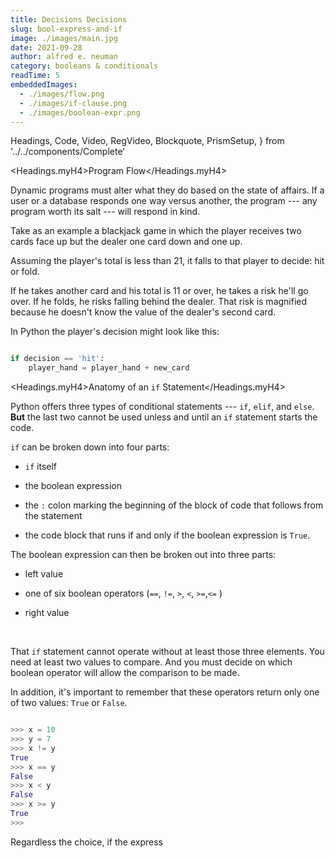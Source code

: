```yaml
---
title: Decisions Decisions
slug: bool-express-and-if
image: ./images/main.jpg
date: 2021-09-28
author: alfred e. neuman
category: booleans & conditionals
readTime: 5
embeddedImages:
  - ./images/flow.png
  - ./images/if-clause.png
  - ./images/boolean-expr.png
---
```


  Headings,
  Code,
  Video,
  RegVideo,
  Blockquote,
  PrismSetup,
} from '../../components/Complete'

<Headings.myH4>Program Flow</Headings.myH4>

Dynamic programs must alter what they do based on the state of affairs.  If a user or a database responds one way versus another, the program --- any program worth its salt --- will respond in kind.  



<GatsbyImage
  image={getImage(props.embeddedImages[0])}
  title="decision trees"
  alt="flowchart"
  height="15%"
/>

Take as an example a blackjack game in which the player receives two cards face up but the dealer one card down and one up.  

Assuming the player's total is less than 21, it falls to that player to decide: hit or fold.  

If he takes another card and his total is 11 or over, he takes a risk he'll go over.  If he folds, he risks falling behind the dealer.  That risk is magnified because he doesn't know the value of the dealer's second card.  

In Python the player's decision might look like this:

```python

if decision == 'hit':
    player_hand = player_hand + new_card

```

<Headings.myH4>Anatomy of an `if` Statement</Headings.myH4>

Python offers three types of conditional statements --- `if`, `elif`, and `else`.  __But__ the last two cannot be used unless and until an `if` statement starts the code.

`if` can be broken down into four parts:

<GatsbyImage
  image={getImage(props.embeddedImages[1])}
  title="if clause"
  alt="if clause"
/>

- `if` itself

- the boolean expression

- the `:` colon marking the beginning of the block of code that follows from the statement

- the code block that runs if and only if the boolean expression is `True`.

<GatsbyImage
  image={getImage(props.embeddedImages[2])}
  title="boolean expression"
  alt="boolean expression"
  width="100vw"
/>

The boolean expression can then be broken out into three parts:

- left value

- one of six boolean operators (`==`, `!=`, `>`, `<`, `>=`,`<=` ) 

- right value

<br/>

That `if` statement cannot operate without at least those three elements.  You need at least two values to compare.  And you must decide on which boolean operator will allow the comparison to be made.  

In addition, it's important to remember that these operators return only one of two values: `True` or `False`.  

```python

>>> x = 10
>>> y = 7
>>> x != y
True
>>> x == y
False
>>> x < y
False
>>> x >= y
True
>>>
```

Regardless the choice, if the express



